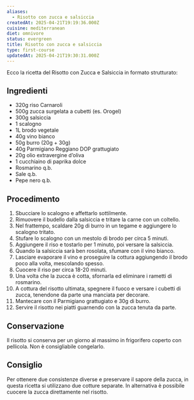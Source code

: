 ```yaml
---
aliases:
  - Risotto con zucca e salsiccia
createdAt: 2025-04-21T19:19:36.000Z
cuisine: mediterranean
diet: omnivore
status: evergreen
title: Risotto con zucca e salsiccia
type: first-course
updatedAt: 2025-04-21T19:30:31.000Z
---
```

Ecco la ricetta del Risotto con Zucca e Salsiccia in formato strutturato:

## Ingredienti

- 320g riso Carnaroli
- 500g zucca surgelata a cubetti (es. Orogel)
- 300g salsiccia
- 1 scalogno
- 1L brodo vegetale
- 40g vino bianco
- 50g burro (20g + 30g)
- 40g Parmigiano Reggiano DOP grattugiato
- 20g olio extravergine d’oliva
- 1 cucchiaino di paprika dolce
- Rosmarino q.b.
- Sale q.b.
- Pepe nero q.b.

## Procedimento

1. Sbucciare lo scalogno e affettarlo sottilmente.
2. Rimuovere il budello dalla salsiccia e tritare la carne con un coltello.
3. Nel frattempo, scaldare 20g di burro in un tegame e aggiungere lo scalogno tritato.
4. Stufare lo scalogno con un mestolo di brodo per circa 5 minuti.
5. Aggiungere il riso e tostarlo per 1 minuto, poi versare la salsiccia.
6. Quando la salsiccia sarà ben rosolata, sfumare con il vino bianco.
7. Lasciare evaporare il vino e proseguire la cottura aggiungendo il brodo poco alla volta, mescolando spesso.
8. Cuocere il riso per circa 18-20 minuti.
9. Una volta che la zucca è cotta, sfornarla ed eliminare i rametti di rosmarino.
10. A cottura del risotto ultimata, spegnere il fuoco e versare i cubetti di zucca, tenendone da parte una manciata per decorare.
11. Mantecare con il Parmigiano grattugiato e 30g di burro.
12. Servire il risotto nei piatti guarnendo con la zucca tenuta da parte.

## Conservazione

Il risotto si conserva per un giorno al massimo in frigorifero coperto con pellicola. Non è consigliabile congelarlo.

## Consiglio

Per ottenere due consistenze diverse e preservare il sapore della zucca, in questa ricetta si utilizzano due cotture separate. In alternativa è possibile cuocere la zucca direttamente nel risotto.
